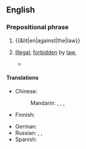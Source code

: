 ==English==

===Prepositional phrase===
{{head|en|prepositional phrase}}

# {{&lit|en|against|the|law}}
# {{lb|en|legal}} [[illegal|Illegal]]; [[forbidden]] by [[law.]]
#* {{quote-song|en|year=1972|album={{w|Paul Simon (album)|Paul Simon}}|author={{w|Paul Simon}}|title={{w|Me and Julio Down by the Schoolyard}}|text=It's '''against the law''' / It was '''against the law''' / Oh, what the mama saw / It was '''against the law'''}}

====Translations====
{{trans-top|illegal, forbidden by law}}
* Chinese:
*: Mandarin: {{t+|cmn|違法}}, {{t+|cmn|违法|tr=wéifǎ}}, {{t+|cmn|不軌}}, {{t+|cmn|不轨|tr=bùguǐ}}
* Finnish: {{t+|fi|lainvastainen}}
{{trans-mid}}
* German: {{t+|de|gesetzwidrig}}
* Russian: {{t+|ru|незако́нный}}, {{t+|ru|противозако́нный}}, {{t+|ru|нелега́льный}}
* Spanish: {{t-needed|es}}
{{trans-bottom}}